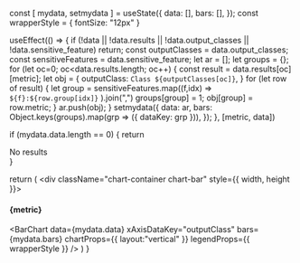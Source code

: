 
  const [ mydata, setmydata ] = useState({
    data: [],
    bars: [],
  });
  const wrapperStyle = {
    fontSize: "12px"
  }

  useEffect(() => {
    if (!data || !data.results || !data.output_classes || !data.sensitive_feature)
      return;
    const outputClasses = data.output_classes;
    const sensitiveFeatures = data.sensitive_feature;
    let ar = [];
    let groups = {};
    for (let oc=0; oc<data.results.length; oc++) {
      const result = data.results[oc][metric];
      let obj = {
        outputClass: `Class ${outputClasses[oc]}`,
      }
      for (let row of result) {
        let group = sensitiveFeatures.map((f,idx) => `${f}:${row.group[idx]}` ).join(",")
        groups[group] = 1;
        obj[group] = row.metric;
      }
      ar.push(obj);
    }
      setmydata({
      data: ar,
      bars: Object.keys(groups).map(grp => ({ dataKey: grp })),
    });
  }, [metric, data])

  if (mydata.data.length == 0) {
    return <div>No results</div>
  }

  return (
    <div className="chart-container chart-bar" style={{ width, height }}>
      <h4>{metric}</h4>
      <BarChart
        data={mydata.data}
        xAxisDataKey="outputClass"
        bars={mydata.bars}
        chartProps={{ layout:"vertical" }}
        legendProps={{ wrapperStyle }}
      />
    </div>
  )
}